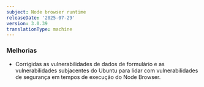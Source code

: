 ```yaml
---
subject: Node browser runtime
releaseDate: '2025-07-29'
version: 3.0.39
translationType: machine
---
```


### Melhorias

* Corrigidas as vulnerabilidades de dados de formulário e as vulnerabilidades subjacentes do Ubuntu para lidar com vulnerabilidades de segurança em tempos de execução do Node Browser.